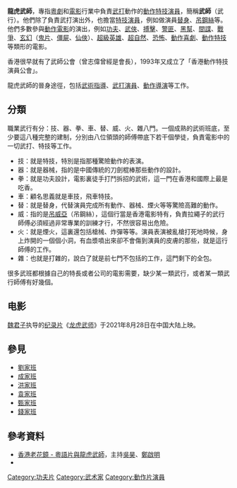 '''龍虎武師'''，專指[[粵劇|粵劇]]和[[電影|電影]]行業中負責[[武打|武打]]動作的[[特技演員|動作特技演員]]，簡稱'''武師'''（武行）。他們除了負責武打演出外，也擔當[[特技演員|特技演員]]，例如做演員[[替身演員|替身]]、[[吊威亞|吊鋼絲]]等。他們多數參與[[動作電影|動作電影]]的演出，例如[[功夫電影|功夫]]、[[武俠電影|武俠]]、[[搏擊電影|搏擊]]、[[警匪電影|警匪]]、[[黑幫電影|黑幫]]、[[間諜電影|間諜]]、[[戰爭電影|戰爭]]、[[玄幻電影|玄幻]]（[[鬼片|鬼片]]、[[僵屍片|僵屍]]、[[仙俠片|仙俠]]）、[[超級英雄電影|超級英雄]]、[[超自然電影|超自然]]、[[恐怖電影|恐怖]]、[[動作喜劇|動作喜劇]]、[[動作特技電影|動作特技]]等類形的電影。

香港很早就有了武師公會（曾志偉曾經是會長），1993年又成立了「香港動作特技演員公會」。

龍虎武師的晉身途徑，包括[[武術指導|武術指導]]、[[動作片演員|武打演員]]、[[動作導演|動作導演]]等工作。

== 分類 ==
職業武行有分：技、器、拳、車、替、威、火、雜八門。一個成熟的武術班底，至少要這八種完整的建制，分別由八位領頭的師傅帶底下若干個學徒，負責電影中的一切武打、特技等工作。

* 技：就是特技，特別是指那種驚險動作的表演。
* 器：就是器械，指的是中國傳統的刀劍棍棒那些動作的設計。
* 拳：就是功夫設計，電影裏徒手打鬥拆招的武術，這一門在香港和國際上最是吃香。
* 車：顧名思義就是車技，飛車特技。
* 替：就是替身，代替演員完成所有動作、器械、煙火等等驚險高難的動作。
* 威：指的是[[吊威亞|吊威亞]]（吊鋼絲），這個行當是香港電影特有，負責拉繩子的武行師傅必須經過非常專業的訓練才行，不然很容易出危險。
* 火：就是煙火，這裏還包括槍械、炸彈等等。演員表演被亂槍打死地時候，身上炸開的一個個小洞，有血漿噴出來卻不會傷到演員的皮膚的那些，就是這行師傅的工作。
* 雜：也就是打雜的，說白了就是前七門不包括的工作，這門剩下的全包。

很多武班都根據自己的特長或者公司的電影需要，缺少某一類武行，或者某一類武行師傅有好幾個。

== 电影 ==
[[魏君子|魏君子]]执导的[[纪录片|纪录片]]《[[龙虎武师_(电影)|龙虎武师]]》于2021年8月28日在中国大陆上映。

== 參見 ==
* [[劉家良|劉家班]]
* [[成家班|成家班]]
* [[洪家班|洪家班]]
* [[袁和平|袁家班]]
* [[甄子丹|甄家班]]
* [[錢嘉樂|錢家班]]

== 參考資料 ==

* [http://hkclweb.hkpl.gov.hk/hkclr2/igateway?svc=bsch&stype=itr&param=title&frm=1&to=1&ss=ContentAudio&ctrlid=810391 香港老花鏡 - 粵語片與龍虎武師]{{dead link|date=2018年5月 |bot=InternetArchiveBot |fix-attempted=yes }}，主持[[吳昊|吳昊]]、[[鄭啟明|鄭啟明]]
* {{cite news|first=|last=童仁|title=“龍虎武師”搵命搏|url=http://www.macaodaily.com/html/2012-12/27/content_762859.htm|work=|publisher=澳門日報|date=|quote=}}{{dead link|date=2018年5月 |bot=InternetArchiveBot |fix-attempted=yes }}

[[Category:功夫片|Category:功夫片]]
[[Category:武术家|Category:武术家]]
[[Category:動作片演員|Category:動作片演員]]